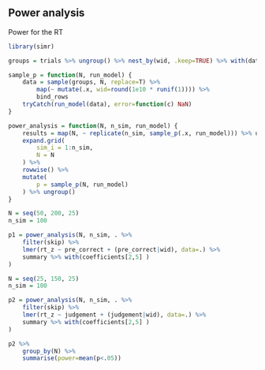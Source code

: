 ## Power analysis

Power for the RT 

```r
library(simr)

groups = trials %>% ungroup() %>% nest_by(wid, .keep=TRUE) %>% with(data)

sample_p = function(N, run_model) {
    data = sample(groups, N, replace=T) %>% 
        map(~ mutate(.x, wid=round(1e10 * runif(1)))) %>%
        bind_rows
    tryCatch(run_model(data), error=function(c) NaN)
}

power_analysis = function(N, n_sim, run_model) {
    results = map(N, ~ replicate(n_sim, sample_p(.x, run_model))) %>% unlist
    expand.grid(
        sim_i = 1:n_sim,
        N = N
    ) %>% 
    rowwise() %>% 
    mutate(
        p = sample_p(N, run_model)
    ) %>% ungroup()
}

N = seq(50, 200, 25)
n_sim = 100

p1 = power_analysis(N, n_sim, . %>% 
    filter(skip) %>% 
    lmer(rt_z ~ pre_correct + (pre_correct|wid), data=.) %>%
    summary %>% with(coefficients[2,5] )
)

N = seq(25, 150, 25)
n_sim = 100

p2 = power_analysis(N, n_sim, . %>% 
    filter(skip) %>% 
    lmer(rt_z ~ judgement + (judgement|wid), data=.) %>%
    summary %>% with(coefficients[2,5] )
)

```

```r
p2 %>% 
    group_by(N) %>% 
    summarise(power=mean(p<.05))

```
